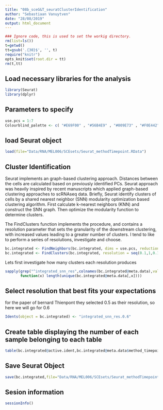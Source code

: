```yaml
---
title: "08b_sceG&T_seuratClusterIdentification"
author: "Sebastiaan Vanuytven"
date: "28/08/2019"
output: html_document
---
```


```r
### Ignore code, this is used to set the workig directory. 
rm(list=ls())
t=getwd()
tt=gsub('.{30}$', '', t)
require("knitr")
opts_knit$set(root.dir = tt)
rm(t,tt)
```

## Load necessary libraries for the analysis

```r
library(Seurat)
library(dplyr)
```

## Parameters to specify

```r
use.pcs = 1:7
Colourblind_palette <- c( "#E69F00" , "#56B4E9" , "#009E73" , "#F0E442" , "#0072B2" , "#D55E00" , "#CC79A7" , "#000000" )
```

## load Seurat object

```r
load(file="Data/RNA/MEL006/SCEsets/Seurat_methodTimepoint.RData")
```

## Cluster Identification

Seurat implements an graph-based clustering approach. Distances between the cells are calculated based on previously identified PCs. Seurat approach was heavily inspired by recent manuscripts which applied graph-based clustering approaches to scRNAseq data. Briefly, Seurat identify clusters of cells by a shared nearest neighbor (SNN) modularity optimization based clustering algorithm. First calculate k-nearest neighbors (KNN) and construct the SNN graph. Then optimize the modularity function to determine clusters.

The FindClusters function implements the procedure, and contains a resolution parameter that sets the granularity of the downstream clustering, with increased values leading to a greater number of clusters. I tend to like to perform a series of resolutions, investigate and choose.

```r
bc.integrated <- FindNeighbors(bc.integrated, dims = use.pcs, reduction = "pca")
bc.integrated <- FindClusters(bc.integrated, resolution = seq(0.1,1,0.1), random.seed = 13)
```

Lets first investigate how many clusters each resolution produces 

```r
sapply(grep("^integrated_snn_res",colnames(bc.integrated@meta.data),value = TRUE),
       function(x) length(unique(bc.integrated@meta.data[,x])))
```

## Select resolution that best fits your expectations

for the paper of bernard Thienpont they selected 0.5 as their resolution, so here we will go for 0.6

```r
Idents(object = bc.integrated) <- "integrated_snn_res.0.6"
```

## Create table displaying the number of each sample belonging to each table

```r
table(bc.integrated@active.ident,bc.integrated@meta.data$method_timepoint)
```

## Save Seurat Object

```r
save(bc.integrated,file="Data/RNA/MEL006/SCEsets/Seurat_methodTimepoint.RData")
```

## Sesion information

```r
sessionInfo()
```

